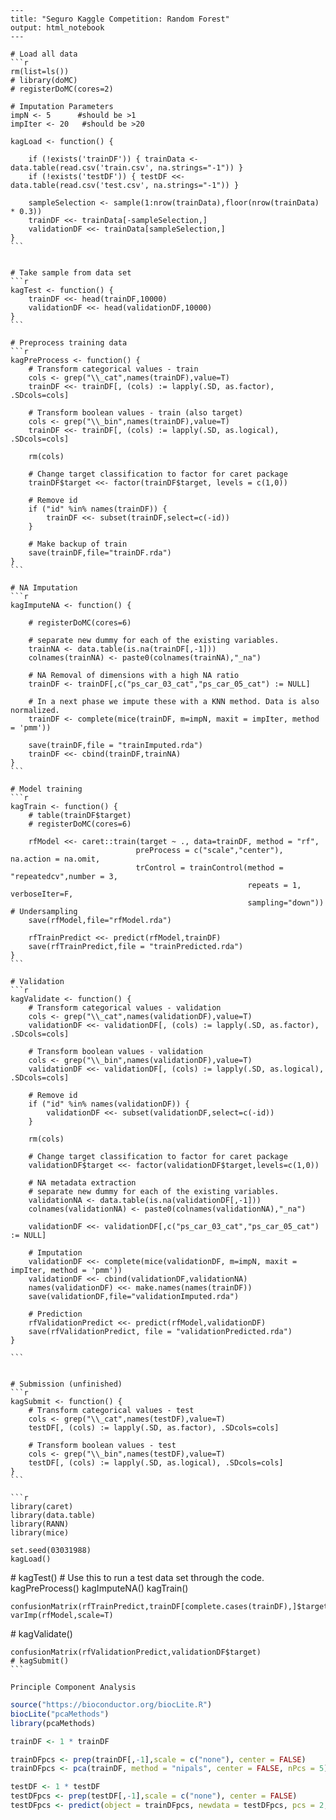     ---
    title: "Seguro Kaggle Competition: Random Forest"
    output: html_notebook
    ---
    
    # Load all data
    ```r
    rm(list=ls())
    # library(doMC)
    # registerDoMC(cores=2)
    
    # Imputation Parameters
    impN <- 5      #should be >1
    impIter <- 20   #should be >20
    
    kagLoad <- function() {
        
        if (!exists('trainDF')) { trainData <- data.table(read.csv('train.csv', na.strings="-1")) }
        if (!exists('testDF')) { testDF <<- data.table(read.csv('test.csv', na.strings="-1")) }
        
        sampleSelection <- sample(1:nrow(trainData),floor(nrow(trainData) * 0.3))
        trainDF <<- trainData[-sampleSelection,]
        validationDF <<- trainData[sampleSelection,]
    }
    ```
    
    
    # Take sample from data set
    ```r
    kagTest <- function() {
        trainDF <<- head(trainDF,10000)
        validationDF <<- head(validationDF,10000)
    }
    ```
    
    # Preprocess training data
    ```r
    kagPreProcess <- function() {
        # Transform categorical values - train
        cols <- grep("\\_cat",names(trainDF),value=T)
        trainDF <<- trainDF[, (cols) := lapply(.SD, as.factor), .SDcols=cols]
        
        # Transform boolean values - train (also target)
        cols <- grep("\\_bin",names(trainDF),value=T)
        trainDF <<- trainDF[, (cols) := lapply(.SD, as.logical), .SDcols=cols]
        
        rm(cols)
        
        # Change target classification to factor for caret package
        trainDF$target <<- factor(trainDF$target, levels = c(1,0))
        
        # Remove id
        if ("id" %in% names(trainDF)) {
            trainDF <<- subset(trainDF,select=c(-id))
        }
        
        # Make backup of train
        save(trainDF,file="trainDF.rda")
    }
    ```
    
    # NA Imputation
    ```r
    kagImputeNA <- function() {
        
        # registerDoMC(cores=6)
                
        # separate new dummy for each of the existing variables.
        trainNA <- data.table(is.na(trainDF[,-1]))
        colnames(trainNA) <- paste0(colnames(trainNA),"_na")
    
        # NA Removal of dimensions with a high NA ratio
        trainDF <- trainDF[,c("ps_car_03_cat","ps_car_05_cat") := NULL]
        
        # In a next phase we impute these with a KNN method. Data is also normalized.
        trainDF <- complete(mice(trainDF, m=impN, maxit = impIter, method = 'pmm'))
        
        save(trainDF,file = "trainImputed.rda")
        trainDF <<- cbind(trainDF,trainNA)
    }
    ```
    
    # Model training
    ```r
    kagTrain <- function() {
        # table(trainDF$target)
        # registerDoMC(cores=6)
            
        rfModel <<- caret::train(target ~ ., data=trainDF, method = "rf", 
                                preProcess = c("scale","center"), na.action = na.omit,
                                trControl = trainControl(method = "repeatedcv",number = 3,
                                                         repeats = 1, verboseIter=F,
                                                         sampling="down")) # Undersampling
        save(rfModel,file="rfModel.rda")
        
        rfTrainPredict <<- predict(rfModel,trainDF)
        save(rfTrainPredict,file = "trainPredicted.rda")
    }
    ```
    
    # Validation
    ```r
    kagValidate <- function() {
        # Transform categorical values - validation
        cols <- grep("\\_cat",names(validationDF),value=T)
        validationDF <<- validationDF[, (cols) := lapply(.SD, as.factor), .SDcols=cols]
        
        # Transform boolean values - validation
        cols <- grep("\\_bin",names(validationDF),value=T)
        validationDF <<- validationDF[, (cols) := lapply(.SD, as.logical), .SDcols=cols]
        
        # Remove id
        if ("id" %in% names(validationDF)) {
            validationDF <<- subset(validationDF,select=c(-id))
        }
        
        rm(cols)
        
        # Change target classification to factor for caret package
        validationDF$target <<- factor(validationDF$target,levels=c(1,0))
        
        # NA metadata extraction
        # separate new dummy for each of the existing variables.
        validationNA <- data.table(is.na(validationDF[,-1]))
        colnames(validationNA) <- paste0(colnames(validationNA),"_na")
        
        validationDF <<- validationDF[,c("ps_car_03_cat","ps_car_05_cat") := NULL]
        
        # Imputation
        validationDF <<- complete(mice(validationDF, m=impN, maxit = impIter, method = 'pmm'))
        validationDF <<- cbind(validationDF,validationNA)
        names(validationDF) <<- make.names(names(trainDF))
        save(validationDF,file="validationImputed.rda")
        
        # Prediction
        rfValidationPredict <<- predict(rfModel,validationDF)
        save(rfValidationPredict, file = "validationPredicted.rda")
    }
    
    ```
    
    
    # Submission (unfinished)
    ```r
    kagSubmit <- function() {
        # Transform categorical values - test
        cols <- grep("\\_cat",names(testDF),value=T)
        testDF[, (cols) := lapply(.SD, as.factor), .SDcols=cols]
        
        # Transform boolean values - test
        cols <- grep("\\_bin",names(testDF),value=T)
        testDF[, (cols) := lapply(.SD, as.logical), .SDcols=cols]
    }
    ```
    
    ```r
    library(caret)
    library(data.table)
    library(RANN)
    library(mice)
    
    set.seed(03031988)
    kagLoad()
   # kagTest() # Use this to run a test data set through the code.
    kagPreProcess()
    kagImputeNA()
    kagTrain()
    
    confusionMatrix(rfTrainPredict,trainDF[complete.cases(trainDF),]$target)
    varImp(rfModel,scale=T)
    
   # kagValidate()
    
    confusionMatrix(rfValidationPredict,validationDF$target)
    # kagSubmit()
    ```
    
    Principle Component Analysis
    
```r

source("https://bioconductor.org/biocLite.R")
biocLite("pcaMethods")
library(pcaMethods)

trainDF <- 1 * trainDF

trainDFpcs <- prep(trainDF[,-1],scale = c("none"), center = FALSE)
trainDFpcs <- pca(trainDF, method = "nipals", center = FALSE, nPcs = 5)

testDF <- 1 * testDF
testDFpcs <- prep(testDF[,-1],scale = c("none"), center = FALSE)
testDFpcs <- predict(object = trainDFpcs, newdata = testDFpcs, pcs = 2, pre = F)

```